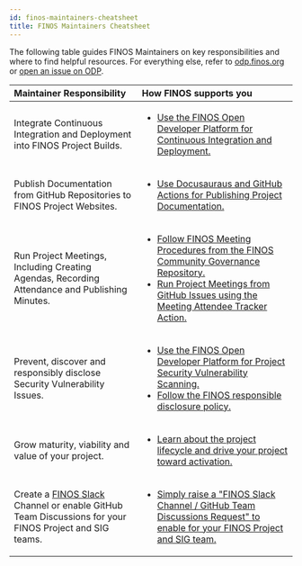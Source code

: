 ```yaml
---
id: finos-maintainers-cheatsheet
title: FINOS Maintainers Cheatsheet
---
```


The following table guides FINOS Maintainers on key responsibilities and where to find helpful resources. For everything else, refer to [odp.finos.org](https://odp.finos.org/) or [open an issue on ODP](https://github.com/finos/open-developer-platform/issues/new).

| Maintainer Responsibility | How FINOS supports you |
|:---|:---|
| Integrate Continuous Integration and Deployment into FINOS Project Builds. | <ul><li>[Use the FINOS Open Developer Platform for Continuous Integration and Deployment.](https://odp.finos.org/docs/development-infrastructure/continuous-integration/intro/)</li></ul> |
| Publish Documentation from GitHub Repositories to FINOS Project Websites. | <ul><li>[Use Docusauraus and GitHub Actions for Publishing Project Documentation.](https://odp.finos.org/docs/development-infrastructure/project-documentation#docusaurus)</li></ul> |
| Run Project Meetings, Including Creating Agendas, Recording Attendance and Publishing Minutes. | <ul><li>[Follow FINOS Meeting Procedures from the FINOS Community Governance Repository.](https://github.com/finos/community/blob/master/governance/Meeting-Procedures.md)</li><li>[Run Project Meetings from GitHub Issues using the Meeting Attendee Tracker Action.](https://odp.finos.org/docs/project-collaboration#meeting-minutes)</li></ul> |
| Prevent, discover and responsibly disclose Security Vulnerability Issues. | <ul><li>[Use the FINOS Open Developer Platform for Project Security Vulnerability Scanning.](https://odp.finos.org/docs/development-infrastructure/code-validation/whitesource)</li><li>[Follow the FINOS responsible disclosure policy.](https://finosfoundation.atlassian.net/l/c/gTEPn6J1)</li></ul> |
| Grow maturity, viability and value of your project. | <ul><li>[Learn about the project lifecycle and drive your project toward activation.](https://github.com/finos/community/blob/master/governance/Software-Projects/Project-Lifecycle.md)</li></ul> |
| Create a [FINOS Slack](https://finos-lf.slack.com/) Channel or enable GitHub Team Discussions for your FINOS Project and SIG teams. | <ul><li>[Simply raise a "FINOS Slack Channel / GitHub Team Discussions Request" to enable for your FINOS Project and SIG team.](https://github.com/finos/open-developer-platform/issues/new?assignees=mcleo-d&labels=comms-channel-request&template=Communication_channel_request.md&title=)</li></ul> |
